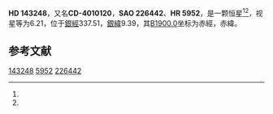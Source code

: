 {{Starbox begin
| name = HD 143248
}}
{{Starbox observe
| epoch = [[J2000.0|J2000.0]]
| constell = {{星座名待查}}<ref name=SIMBAD>{{cite web
 | url=http://simbad.u-strasbg.fr/simbad/sim-id?Ident=HR+5952
 | title =Pulsating variable Star
 | publisher=Centre de Données astronomiques de Strasbourg
 | work=SIMBAD
 | accessdate=2012-07-13}}</ref><ref name=DATA>{{cite web
 | url=http://vizier.u-strasbg.fr/viz-bin/VizieR-5?-out.add=.&-source=5050&-corr=PK=HR&-out.max=9999&HR=5952
 | title=VizieR Detailed Page
 | accessdate=2012-07-13
 | archive-url=https://web.archive.org/web/20160304235842/http://vizier.u-strasbg.fr/viz-bin/VizieR-5?-out.add=.&-source=5050&-corr=PK=HR&-out.max=9999&HR=5952
 | archive-date=2016-03-04
 | dead-url=yes
 }}</ref>
| 星官 = 
| ra = {{RA|16|0|53.7}}<ref name=SIMBAD /><ref name=DATA />
| dec = {{DEC|-40|26|7}}<ref name=SIMBAD /><ref name=DATA />
| appmag_v = 6.21<ref name=SIMBAD /><ref name=DATA />
}}
{{Starbox character
| class = A0V<ref name=SIMBAD /><ref name=DATA />
| b-v = 0.01<ref name=SIMBAD /><ref name=DATA />
| u-b = -0.01<ref name=SIMBAD /><ref name=DATA />
| r-i = <ref name=SIMBAD /><ref name=DATA />
| variable = 
}}
{{Starbox astrometry
| radial_v = -0.01
| prop_mo_ra = -15
| parallax = 
| p_error = 
}}
{{Starbox catalog
| names =CD-4010120，[[SAO星表|SAO]] 226442，[[HD星表|HD]] 143248，[[HR星表|HR]] 5952}}
{{Starbox reference |Simbad=HR+5952}}
{{Starbox end}}

'''HD 143248'''，又名'''CD-4010120'''，'''SAO 226442'''、'''HR 5952'''，是一颗恒星<ref name=SIMBAD /><ref name=DATA />，视星等为6.21，位于[[銀道座標系|銀經]]337.51，[[銀道座標系|銀緯]]9.39，其[[B1900.0|B1900.0]]坐标为赤經{{RA|15|54|8.7}}，赤緯{{DEC|-40|9.39|10}}。

== 参考文献 ==
{{reflist}}

{{star-stub}}

[[Category:HD和HDE天體|143248]]
[[Category:HR天體|5952]]
[[Category:SAO天體|226442]]